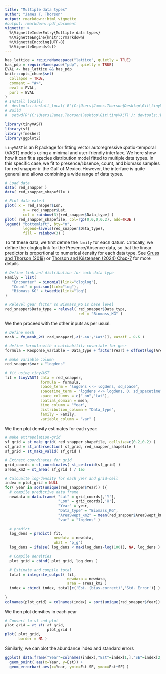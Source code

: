 ---
title: "Multiple data types"
author: "James T. Thorson"
output: rmarkdown::html_vignette
#output: rmarkdown::pdf_document
vignette: >
  %\VignetteIndexEntry{Multiple data types}
  %\VignetteEngine{knitr::rmarkdown}
  %\VignetteEncoding{UTF-8}
  %\VignetteDepends{sf}
---

```{r, include = FALSE}
has_lattice = requireNamespace("lattice", quietly = TRUE)
has_pdp = requireNamespace("pdp", quietly = TRUE)
EVAL <- has_lattice && has_pdp
knitr::opts_chunk$set(
  collapse = TRUE,
  comment = "#>",
  eval = EVAL,
  purl = EVAL
)
# Install locally
#  devtools::install_local( R'(C:\Users\James.Thorson\Desktop\Git\tinyVAST)', force=TRUE )
# Build
#  setwd(R'(C:\Users\James.Thorson\Desktop\Git\tinyVAST)'); devtools::build_rmd("vignettes/multiple_data.Rmd"); rmarkdown::render( "vignettes/multiple_data.Rmd", rmarkdown::pdf_document())
```

```{r setup, echo=TRUE, warning=FALSE, message=FALSE}
library(tinyVAST)
library(sf)
library(fmesher)
library(ggplot2)
```

`tinyVAST` is an R package for fitting vector autoregressive spatio-temporal (VAST) models using a minimal and user-friendly interface.
We here show how it can fit a species distribution model fitted to multiple data types.  In this specific case, we fit to presence/absence, count, and biomass samples for red snapper in the Gulf of Mexico.  However, the interface is quite general and allows combining a wide range of data types.

```{r, eval=TRUE, echo=TRUE, message=FALSE, fig.width=6, fig.height=6}
# Load data
data( red_snapper ) 
data( red_snapper_shapefile ) 

# Plot data extent
plot( x = red_snapper$Lon,
        y = red_snapper$Lat,
        col = rainbow(3)[red_snapper$Data_type] )
plot( red_snapper_shapefile, col=rgb(0,0,0,0.2), add=TRUE )
legend( "bottomleft", bty="n", 
        legend=levels(red_snapper$Data_type), 
        fill = rainbow(3) )
```

To fit these data, we first define the `family` for each datum.  Critically, we define the cloglog link for the Presence/Absence data, so that the linear predictor is proportional to numerical density for each data type.  See [Gruss and Thorson (2019)](https://doi.org/10.1093/icesjms/fsz075) or [Thorson and Kristensen (2024) Chap-7](https://doi.org/10.1201/9781003410294) for more details

```{r, eval=TRUE, echo=TRUE, message=FALSE, fig.width=6, fig.height=6}
# Define link and distribution for each data type
Family = list(
   "Encounter" = binomial(link="cloglog"),
   "Count" = poisson(link="log"),
   "Biomass_KG" = tweedie(link="log")
)

# Relevel gear factor so Biomass_KG is base level
red_snapper$Data_type = relevel( red_snapper$Data_type,
                                 ref = "Biomass_KG" )
```

We then proceed with the other inputs as per usual:

```{r, eval=TRUE, echo=TRUE, message=FALSE, fig.width=6, fig.height=6}
# Define mesh
mesh = fm_mesh_2d( red_snapper[,c('Lon','Lat')], cutoff = 0.5 )

# define formula with a catchability covariate for gear
formula = Response_variable ~ Data_type + factor(Year) + offset(log(AreaSwept_km2))

# make variable column
red_snapper$var = "logdens"

# fit using tinyVAST
fit = tinyVAST( data = red_snapper, 
                formula = formula,
                space_term = "logdens <-> logdens, sd_space",
                spacetime_term = "logdens <-> logdens, 0, sd_spacetime",
                space_columns = c("Lon",'Lat'),
                spatial_domain = mesh,
                time_column = "Year",
                distribution_column = "Data_type",
                family = Family,
                variable_column = "var" )
```

We then plot density estimates for each year:

```{r, eval=TRUE, echo=TRUE, message=FALSE, fig.width=6, fig.height=6}
# make extrapolation-grid
sf_grid = st_make_grid( red_snapper_shapefile, cellsize=c(0.2,0.2) )
sf_grid = st_intersection( sf_grid, red_snapper_shapefile )
sf_grid = st_make_valid( sf_grid )

# Extract coordinates for grid
grid_coords = st_coordinates( st_centroid(sf_grid) )
areas_km2 = st_area( sf_grid ) / 1e6

# Calcualte log-density for each year and grid-cell
index = plot_grid = NULL
for( year in sort(unique(red_snapper$Year)) ){
  # compile predictive data frame
  newdata = data.frame( "Lat" = grid_coords[,'Y'], 
                        "Lon" = grid_coords[,'X'],
                        "Year" = year,
                        "Data_type" = "Biomass_KG",
                        "AreaSwept_km2" = mean(red_snapper$AreaSwept_km2),
                        "var" = "logdens" )
  
  # predict
  log_dens = predict( fit, 
                      newdata = newdata, 
                      what = "p_g")
  log_dens = ifelse( log_dens < max(log_dens-log(100)), NA, log_dens )

  # Compile densities
  plot_grid = cbind( plot_grid, log_dens )

  # Estimate and compile total
  total = integrate_output( fit, 
                            newdata = newdata,
                            area = areas_km2 )
  index = cbind( index, total[c('Est. (bias.correct)','Std. Error')] )
  
}
colnames(plot_grid) = colnames(index) = sort(unique(red_snapper$Year))
```

We then plot densities in each year

```{r, eval=TRUE, echo=TRUE, message=FALSE, fig.width=6, fig.height=6}
# Convert to sf and plot
plot_grid = st_sf( sf_grid, 
                   plot_grid )
plot( plot_grid,
      border = NA )
```

Similarly, we can plot the abundance index and standard errors
```{r, eval=TRUE, echo=TRUE, message=FALSE, fig.width=6, fig.height=6}
ggplot( data.frame("Year"=colnames(index),"Est"=index[1,],"SE"=index[2,]) ) + 
  geom_point( aes(x=Year, y=Est)) + 
  geom_errorbar( aes(x=Year, ymin=Est-SE, ymax=Est+SE) )
```